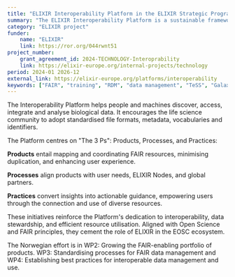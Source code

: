 ```yaml
---
title: "ELIXIR Interoperability Platform in the ELIXIR Strategic Programme 2024-2028"
summary: "The ELIXIR Interoperability Platform is a sustainable framework for enabling real-world data integration and reuse by promoting and supporting interoperability, data management and FAIR principles."
category: "ELIXIR project"
funder:
    name: "ELIXIR"
    link: https://ror.org/044rwnt51
project_number:
    grant_agreement_id: 2024-TECHNOLOGY-Interoprability
    link: https://elixir-europe.org/internal-projects/technology
period: 2024-01 2026-12
external_link: https://elixir-europe.org/platforms/interoperability
keywords: ["FAIR", "training", "RDM", "data management", "TeSS", "Galaxy", "WorkflowHub"]
---
```

The Interoperability Platform helps people and machines discover, access, integrate and analyse biological data. It encourages the life science community to adopt standardised file formats, metadata, vocabularies and identifiers.

The Platform centres on "The 3 Ps": Products, Processes, and Practices:

**Products** entail mapping and coordinating FAIR resources, minimising duplication, and enhancing user experience.

**Processes** align products with user needs, ELIXIR Nodes, and global partners.

**Practices** convert insights into actionable guidance, empowering users through the connection and use of diverse resources.
 

These initiatives reinforce the Platform's dedication to interoperability, data stewardship, and efficient resource utilisation. Aligned with Open Science and FAIR principles, they cement the role of ELIXIR in the EOSC ecosystem.

The Norwegian effort is in WP2: Growing the FAIR-enabling portfolio of products. WP3: Standardising processes for FAIR data management and WP4: Establishing best practices for interoperable data management and use.
